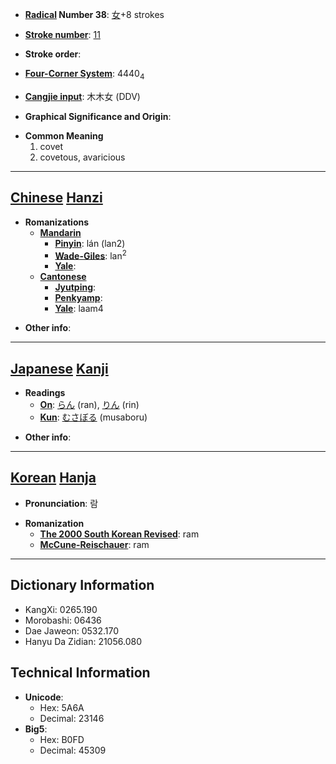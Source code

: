* '''[[Wiktionary:Chinese radical index| Radical]] Number 38''': [[Wiktionary:Chinese radical index 女|女]]+8 strokes

* '''[[Wiktionary:Chinese total strokes index|Stroke number]]''': [[Wiktionary:Chinese total strokes index 11|11]]

* '''Stroke order''': 

* '''[[Wiktionary:Chinese four corner index|Four-Corner System]]''': 4440<sub>4</sub>

* '''[[Wiktionary:Chinese Cangjie index|Cangjie input]]''': 木木女 (DDV)

* '''Graphical Significance and Origin''': 

* '''Common Meaning'''
*#covet
*# covetous, avaricious


----

== [[Chinese]] [[Hanzi]] ==

* '''Romanizations'''
** '''[[Mandarin]]'''
*** '''[[Pinyin]]''': lán (lan2)
*** '''[[Wade-Giles]]''': lan<sup>2</sup>
*** '''[[Yale]]''': 
** '''[[Cantonese]]'''
*** '''[[Jyutping]]''':
*** '''[[Penkyamp]]''': 
*** '''[[Yale]]''': laam4

* '''Other info''': 

----

== [[Japanese]] [[Kanji]] ==

* '''Readings'''
** '''[[On]]''': [[らん]] (ran), [[りん]] (rin)
** '''[[Kun]]''': [[むさぼる]] (musaboru)

* '''Other info''':  

----

== [[Korean]] [[Hanja]] ==

* '''Pronunciation''': 람

* '''Romanization'''
** '''[[The 2000 South Korean Revised Romanization|The 2000 South Korean Revised]]''': ram
** '''[[McCune-Reischauer]]''': ram

----

== Dictionary Information ==

* KangXi: 0265.190
* Morobashi: 06436
* Dae Jaweon: 0532.170
* Hanyu Da Zidian: 21056.080

== Technical Information ==

* '''Unicode''':
** Hex: 5A6A
** Decimal: 23146
* '''Big5''':
** Hex: B0FD
** Decimal: 45309